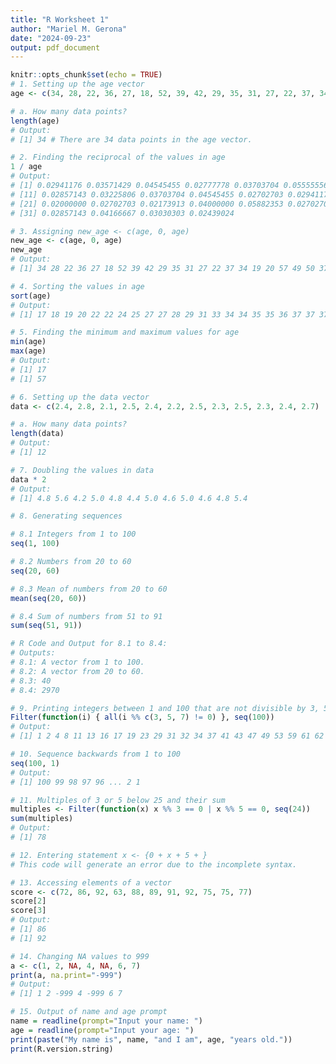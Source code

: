 ```yaml
---
title: "R Worksheet 1"
author: "Mariel M. Gerona"
date: "2024-09-23"
output: pdf_document
---
```


```r
knitr::opts_chunk$set(echo = TRUE)
# 1. Setting up the age vector
age <- c(34, 28, 22, 36, 27, 18, 52, 39, 42, 29, 35, 31, 27, 22, 37, 34, 19, 20, 57, 49, 50, 37, 46, 25, 17, 37, 42, 53, 41, 51, 35, 24, 33, 41)

# a. How many data points?
length(age)
# Output:
# [1] 34 # There are 34 data points in the age vector.

# 2. Finding the reciprocal of the values in age
1 / age
# Output:
# [1] 0.02941176 0.03571429 0.04545455 0.02777778 0.03703704 0.05555556 0.01923077 0.02564103 0.02380952 0.03448276
# [11] 0.02857143 0.03225806 0.03703704 0.04545455 0.02702703 0.02941176 0.05263158 0.05000000 0.01754386 0.02040816
# [21] 0.02000000 0.02702703 0.02173913 0.04000000 0.05882353 0.02702703 0.02380952 0.01886792 0.02439024 0.01960784
# [31] 0.02857143 0.04166667 0.03030303 0.02439024

# 3. Assigning new_age <- c(age, 0, age)
new_age <- c(age, 0, age)
new_age
# Output:
# [1] 34 28 22 36 27 18 52 39 42 29 35 31 27 22 37 34 19 20 57 49 50 37 46 25 17 37 42 53 41 51 35 24 33 41 0 34 28 22 36 27 18 52 39 42 29 35 31 27 22 37 34 19 20 57 49 50 37 46 25 17 37 42 53 41 51 35 24 33 41 # The new_age vector contains the age vector, followed by a zero, and then the age vector again.

# 4. Sorting the values in age
sort(age)
# Output:
# [1] 17 18 19 20 22 22 24 25 27 27 28 29 31 33 34 34 35 35 36 37 37 37 39 41 41 42 42 46 49 50 51 52 53 57

# 5. Finding the minimum and maximum values for age
min(age)
max(age)
# Output:
# [1] 17
# [1] 57

# 6. Setting up the data vector
data <- c(2.4, 2.8, 2.1, 2.5, 2.4, 2.2, 2.5, 2.3, 2.5, 2.3, 2.4, 2.7)

# a. How many data points?
length(data)
# Output:
# [1] 12

# 7. Doubling the values in data
data * 2
# Output:
# [1] 4.8 5.6 4.2 5.0 4.8 4.4 5.0 4.6 5.0 4.6 4.8 5.4

# 8. Generating sequences

# 8.1 Integers from 1 to 100
seq(1, 100)

# 8.2 Numbers from 20 to 60
seq(20, 60)

# 8.3 Mean of numbers from 20 to 60
mean(seq(20, 60))

# 8.4 Sum of numbers from 51 to 91
sum(seq(51, 91))

# R Code and Output for 8.1 to 8.4:
# Outputs:
# 8.1: A vector from 1 to 100.
# 8.2: A vector from 20 to 60.
# 8.3: 40
# 8.4: 2970

# 9. Printing integers between 1 and 100 that are not divisible by 3, 5, or 7
Filter(function(i) { all(i %% c(3, 5, 7) != 0) }, seq(100))
# Output:
# [1] 1 2 4 8 11 13 16 17 19 23 29 31 32 34 37 41 43 47 49 53 59 61 62 64 67 71 73 74 76 79 83 89 91 97

# 10. Sequence backwards from 1 to 100
seq(100, 1)
# Output:
# [1] 100 99 98 97 96 ... 2 1

# 11. Multiples of 3 or 5 below 25 and their sum
multiples <- Filter(function(x) x %% 3 == 0 | x %% 5 == 0, seq(24))
sum(multiples)
# Output:
# [1] 78

# 12. Entering statement x <- {0 + x + 5 + }
# This code will generate an error due to the incomplete syntax.

# 13. Accessing elements of a vector
score <- c(72, 86, 92, 63, 88, 89, 91, 92, 75, 75, 77)
score[2]
score[3]
# Output:
# [1] 86
# [1] 92

# 14. Changing NA values to 999
a <- c(1, 2, NA, 4, NA, 6, 7)
print(a, na.print="-999")
# Output:
# [1] 1 2 -999 4 -999 6 7

# 15. Output of name and age prompt
name = readline(prompt="Input your name: ")
age = readline(prompt="Input your age: ")
print(paste("My name is", name, "and I am", age, "years old."))
print(R.version.string)
```
